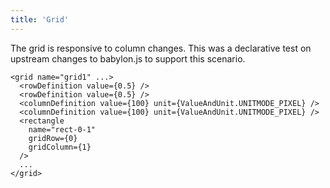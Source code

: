 ```yaml
---
title: 'Grid'
---
```


The grid is responsive to column changes. This was a declarative test on
upstream changes to babylon.js to support this scenario.

```tsx
<grid name="grid1" ...>
  <rowDefinition value={0.5} />
  <rowDefinition value={0.5} />
  <columnDefinition value={100} unit={ValueAndUnit.UNITMODE_PIXEL} />
  <columnDefinition value={100} unit={ValueAndUnit.UNITMODE_PIXEL} />
  <rectangle
    name="rect-0-1"
    gridRow={0}
    gridColumn={1}
  />
  ...
</grid>
```

<code src="./grid/Grid.tsx" />
